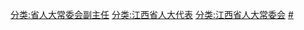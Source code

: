 [[分类:省人大常委会副主任|分类:省人大常委会副主任]]
[[分类:江西省人大代表|分类:江西省人大代表]]
[[分类:江西省人大常委会|分类:江西省人大常委会]]
[[分类:江西省各级人大常委会副主任|#]]